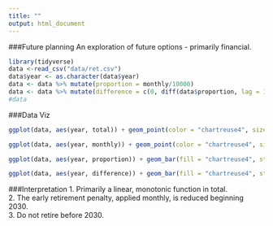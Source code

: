 ```yaml
---
title: ""
output: html_document
---
```

###Future planning
An exploration of future options - primarily financial.

```r
library(tidyverse)
data <-read_csv("data/ret.csv")
data$year <- as.character(data$year)
data <- data %>% mutate(proportion = monthly/10000) 
data <- data %>% mutate(difference = c(0, diff(data$proportion, lag = 1)))
#data

```

###Data Viz
```r
ggplot(data, aes(year, total)) + geom_point(color = "chartreuse4", size = 2)

ggplot(data, aes(year, monthly)) + geom_point(color = "chartreuse4", size = 2)

ggplot(data, aes(year, proportion)) + geom_bar(fill = "chartreuse4", stat = "identity") + ylab("proportion of current monthly") + ylim(0,1)

ggplot(data, aes(year, difference)) + geom_bar(fill = "chartreuse4", stat = "identity") + ylab("annual increase in current monthly proportions of current")

```

###Interpretation
1. Primarily a linear, monotonic function in total.  
2. The early retirement penalty, applied monthly, is reduced beginning 2030.  
3. Do not retire before 2030.